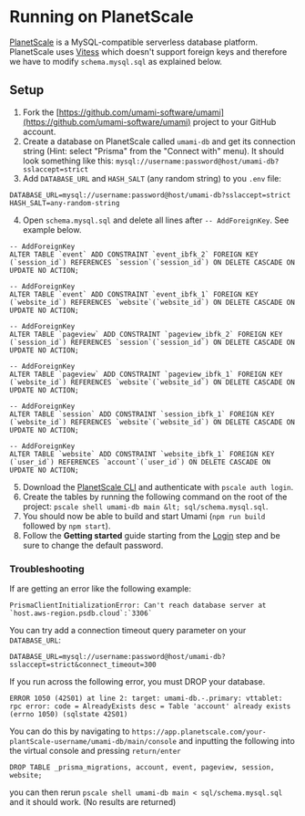# Running on PlanetScale

[PlanetScale](https://planetscale.com/) is a MySQL-compatible serverless database platform. PlanetScale uses [Vitess](https://vitess.io/) which doesn't support foreign keys and therefore we have to modify `schema.mysql.sql` as explained below.

## Setup

1. Fork the [https://github.com/umami-software/umami](https://github.com/umami-software/umami) project to your GitHub account.
2. Create a database on PlanetScale called `umami-db` and get its connection string (Hint: select "Prisma" from the "Connect with" menu). It should look something like this: `mysql://username:password@host/umami-db?sslaccept=strict`
3. Add `DATABASE_URL` and `HASH_SALT` (any random string) to you `.env` file:

```
DATABASE_URL=mysql://username:password@host/umami-db?sslaccept=strict
HASH_SALT=any-random-string
```

4. Open `schema.mysql.sql` and delete all lines after `-- AddForeignKey`. See example below.

```
-- AddForeignKey
ALTER TABLE `event` ADD CONSTRAINT `event_ibfk_2` FOREIGN KEY (`session_id`) REFERENCES `session`(`session_id`) ON DELETE CASCADE ON UPDATE NO ACTION;

-- AddForeignKey
ALTER TABLE `event` ADD CONSTRAINT `event_ibfk_1` FOREIGN KEY (`website_id`) REFERENCES `website`(`website_id`) ON DELETE CASCADE ON UPDATE NO ACTION;

-- AddForeignKey
ALTER TABLE `pageview` ADD CONSTRAINT `pageview_ibfk_2` FOREIGN KEY (`session_id`) REFERENCES `session`(`session_id`) ON DELETE CASCADE ON UPDATE NO ACTION;

-- AddForeignKey
ALTER TABLE `pageview` ADD CONSTRAINT `pageview_ibfk_1` FOREIGN KEY (`website_id`) REFERENCES `website`(`website_id`) ON DELETE CASCADE ON UPDATE NO ACTION;

-- AddForeignKey
ALTER TABLE `session` ADD CONSTRAINT `session_ibfk_1` FOREIGN KEY (`website_id`) REFERENCES `website`(`website_id`) ON DELETE CASCADE ON UPDATE NO ACTION;

-- AddForeignKey
ALTER TABLE `website` ADD CONSTRAINT `website_ibfk_1` FOREIGN KEY (`user_id`) REFERENCES `account`(`user_id`) ON DELETE CASCADE ON UPDATE NO ACTION;
```

5. Download the [PlanetScale CLI](https://github.com/planetscale/cli#installation) and authenticate with `pscale auth login`.
6. Create the tables by running the following command on the root of the project: `pscale shell umami-db main &lt; sql/schema.mysql.sql`.
7. You should now be able to build and start Umami (`npm run build` followed by `npm start`).
8. Follow the **Getting started** guide starting from the [Login](/docs/login) step and be sure to change the default password.

### Troubleshooting

If are getting an error like the following example:

```
PrismaClientInitializationError: Can't reach database server at `host.aws-region.psdb.cloud`:`3306`
```

You can try add a connection timeout query parameter on your `DATABASE_URL`:

```
DATABASE_URL=mysql://username:password@host/umami-db?sslaccept=strict&connect_timeout=300
```

If you run across the following error, you must DROP your database.

```
ERROR 1050 (42S01) at line 2: target: umami-db.-.primary: vttablet: rpc error: code = AlreadyExists desc = Table 'account' already exists (errno 1050) (sqlstate 42S01)
```

You can do this by navigating to `https://app.planetscale.com/your-plantScale-username/umami-db/main/console` and inputting the following into the virtual console and pressing `return/enter`

```
DROP TABLE _prisma_migrations, account, event, pageview, session, website;
```

you can then rerun `pscale shell umami-db main < sql/schema.mysql.sql` and it should work. (No results are returned)
